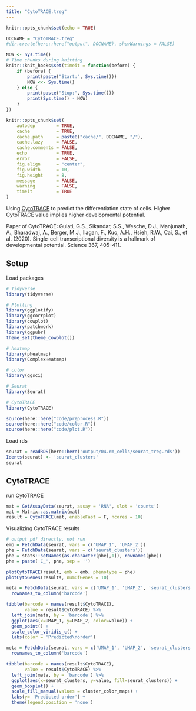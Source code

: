 ```yaml
---
title: "CytoTRACE.treg"
---
```


```r
knitr::opts_chunk$set(echo = TRUE)
```

```r
DOCNAME = "CytoTRACE.treg"
#dir.create(here::here("output", DOCNAME), showWarnings = FALSE)

NOW <- Sys.time()
# Time chunks during knitting
knitr::knit_hooks$set(timeit = function(before) {
    if (before) {
        print(paste("Start:", Sys.time()))
        NOW <<- Sys.time()
    } else {
        print(paste("Stop:", Sys.time()))
        print(Sys.time() - NOW)
    }
})

knitr::opts_chunk$set(
    autodep        = TRUE,
    cache          = TRUE,
    cache.path     = paste0("cache/", DOCNAME, "/"),
    cache.lazy     = FALSE, 
    cache.comments = FALSE,
    echo           = TRUE,
    error          = FALSE,
    fig.align      = "center",
    fig.width      = 10,
    fig.height     = 8,
    message        = FALSE,
    warning        = FALSE,
    timeit         = TRUE
)
```

Using [CytoTRACE](https://cytotrace.stanford.edu) to predict the differentiation state of cells. Higher CytoTRACE value implies higher developmental potential.

Paper of CytoTRACE: Gulati, G.S., Sikandar, S.S., Wesche, D.J., Manjunath, A., Bharadwaj, A., Berger, M.J., Ilagan, F., Kuo, A.H., Hsieh, R.W., Cai, S., et al. (2020). Single-cell transcriptional diversity is a hallmark of developmental potential. Science 367, 405–411.

## Setup

Load packages

```r
# Tidyverse
library(tidyverse)

# Plotting
library(ggplotify)
library(ggcorrplot)
library(cowplot)
library(patchwork)
library(ggpubr)
theme_set(theme_cowplot())

# heatmap
library(pheatmap)
library(ComplexHeatmap)

# color
library(ggsci)

# Seurat
library(Seurat)

# CytoTRACE
library(CytoTRACE)
```

```r
source(here::here("code/preprocess.R"))
source(here::here("code/color.R"))
source(here::here("code/plot.R"))
```

Load rds

```r
seurat = readRDS(here::here('output/04.rm_cells/seurat_treg.rds'))
Idents(seurat) <- 'seurat_clusters'
seurat
```

## CytoTRACE

run CytoTRACE

```r
mat = GetAssayData(seurat, assay = 'RNA', slot = 'counts')
mat = Matrix::as.matrix(mat)
result = CytoTRACE(mat, enableFast = F, ncores = 10)
```

Visualizing CytoTRACE results

```r
# output pdf directly, not run
emb = FetchData(seurat, vars = c('UMAP_1', 'UMAP_2'))
phe = FetchData(seurat, vars = c('seurat_clusters'))
phe = stats::setNames(as.character(phe[,1]), rownames(phe))
phe = paste('C_', phe, sep = '')

plotCytoTRACE(result, emb = emb, phenotype = phe)
plotCytoGenes(results, numOfGenes = 10)
```

```r
meta = FetchData(seurat, vars = c('UMAP_1', 'UMAP_2', 'seurat_clusters')) %>%
  rownames_to_column('barcode')

tibble(barcode = names(result$CytoTRACE),
       value = result$CytoTRACE) %>%
  left_join(meta, by = 'barcode') %>%
  ggplot(aes(x=UMAP_1, y=UMAP_2, color=value)) +
  geom_point() +
  scale_color_viridis_c() +
  labs(color = 'Predicted\norder')
```

```r
meta = FetchData(seurat, vars = c('UMAP_1', 'UMAP_2', 'seurat_clusters')) %>%
  rownames_to_column('barcode')

tibble(barcode = names(result$CytoTRACE),
       value = result$CytoTRACE) %>%
  left_join(meta, by = 'barcode') %>%
  ggplot(aes(x=seurat_clusters, y=value, fill=seurat_clusters)) +
  geom_boxplot() +
  scale_fill_manual(values = cluster_color_maps) +
  labs(y= 'Predicted order') +
  theme(legend.position = 'none')
```

